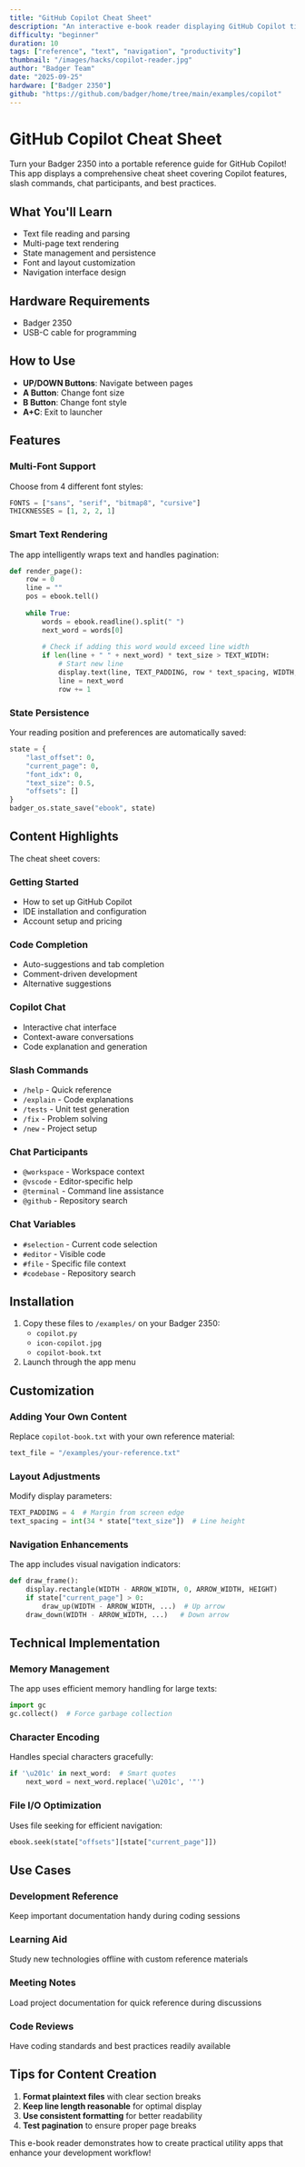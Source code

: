 ```yaml
---
title: "GitHub Copilot Cheat Sheet"
description: "An interactive e-book reader displaying GitHub Copilot tips, tricks, and documentation right on your badge."
difficulty: "beginner"
duration: 10
tags: ["reference", "text", "navigation", "productivity"]
thumbnail: "/images/hacks/copilot-reader.jpg"
author: "Badger Team"
date: "2025-09-25"
hardware: ["Badger 2350"]
github: "https://github.com/badger/home/tree/main/examples/copilot"
---
```


# GitHub Copilot Cheat Sheet

Turn your Badger 2350 into a portable reference guide for GitHub Copilot! This app displays a comprehensive cheat sheet covering Copilot features, slash commands, chat participants, and best practices.

## What You'll Learn

- Text file reading and parsing
- Multi-page text rendering
- State management and persistence
- Font and layout customization
- Navigation interface design

## Hardware Requirements

- Badger 2350
- USB-C cable for programming

## How to Use

- **UP/DOWN Buttons**: Navigate between pages
- **A Button**: Change font size
- **B Button**: Change font style
- **A+C**: Exit to launcher

## Features

### Multi-Font Support
Choose from 4 different font styles:
```python
FONTS = ["sans", "serif", "bitmap8", "cursive"]
THICKNESSES = [1, 2, 2, 1]
```

### Smart Text Rendering
The app intelligently wraps text and handles pagination:
```python
def render_page():
    row = 0
    line = ""
    pos = ebook.tell()
    
    while True:
        words = ebook.readline().split(" ")
        next_word = words[0]
        
        # Check if adding this word would exceed line width
        if len(line + " " + next_word) * text_size > TEXT_WIDTH:
            # Start new line
            display.text(line, TEXT_PADDING, row * text_spacing, WIDTH, text_size)
            line = next_word
            row += 1
```

### State Persistence
Your reading position and preferences are automatically saved:
```python
state = {
    "last_offset": 0,
    "current_page": 0,
    "font_idx": 0,
    "text_size": 0.5,
    "offsets": []
}
badger_os.state_save("ebook", state)
```

## Content Highlights

The cheat sheet covers:

### Getting Started
- How to set up GitHub Copilot
- IDE installation and configuration
- Account setup and pricing

### Code Completion
- Auto-suggestions and tab completion
- Comment-driven development
- Alternative suggestions

### Copilot Chat
- Interactive chat interface
- Context-aware conversations
- Code explanation and generation

### Slash Commands
- `/help` - Quick reference
- `/explain` - Code explanations
- `/tests` - Unit test generation
- `/fix` - Problem solving
- `/new` - Project setup

### Chat Participants
- `@workspace` - Workspace context
- `@vscode` - Editor-specific help
- `@terminal` - Command line assistance
- `@github` - Repository search

### Chat Variables
- `#selection` - Current code selection
- `#editor` - Visible code
- `#file` - Specific file context
- `#codebase` - Repository search

## Installation

1. Copy these files to `/examples/` on your Badger 2350:
   - `copilot.py`
   - `icon-copilot.jpg`
   - `copilot-book.txt`
2. Launch through the app menu

## Customization

### Adding Your Own Content
Replace `copilot-book.txt` with your own reference material:
```python
text_file = "/examples/your-reference.txt"
```

### Layout Adjustments
Modify display parameters:
```python
TEXT_PADDING = 4  # Margin from screen edge
text_spacing = int(34 * state["text_size"])  # Line height
```

### Navigation Enhancements
The app includes visual navigation indicators:
```python
def draw_frame():
    display.rectangle(WIDTH - ARROW_WIDTH, 0, ARROW_WIDTH, HEIGHT)
    if state["current_page"] > 0:
        draw_up(WIDTH - ARROW_WIDTH, ...)  # Up arrow
    draw_down(WIDTH - ARROW_WIDTH, ...)   # Down arrow
```

## Technical Implementation

### Memory Management
The app uses efficient memory handling for large texts:
```python
import gc
gc.collect()  # Force garbage collection
```

### Character Encoding
Handles special characters gracefully:
```python
if '\u201c' in next_word:  # Smart quotes
    next_word = next_word.replace('\u201c', '"')
```

### File I/O Optimization
Uses file seeking for efficient navigation:
```python
ebook.seek(state["offsets"][state["current_page"]])
```

## Use Cases

### Development Reference
Keep important documentation handy during coding sessions

### Learning Aid
Study new technologies offline with custom reference materials

### Meeting Notes
Load project documentation for quick reference during discussions

### Code Reviews
Have coding standards and best practices readily available

## Tips for Content Creation

1. **Format plaintext files** with clear section breaks
2. **Keep line length reasonable** for optimal display
3. **Use consistent formatting** for better readability
4. **Test pagination** to ensure proper page breaks

This e-book reader demonstrates how to create practical utility apps that enhance your development workflow!
